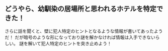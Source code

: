どうやら、幼馴染の居場所と思われるホテルを特定できた！
---
さらに話を聞くと、壁に犯人特定のヒントとなるような情報が書いてあったようだ！
だが暗号のような形になっており謎を解かなければ情報は入手できないらしい。
謎を解いて犯人特定のヒントを突き止めよう！